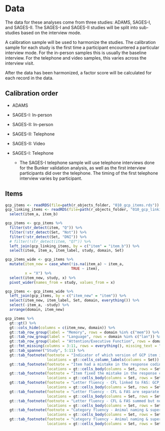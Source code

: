 

# Data

The data for these analyses come from three studies: ADAMS, SAGES-I, and SAGES-II.  The SAGES-I and SAGES-II studies will be split into sub-studies based on the interview mode. 

A calibration sample will be used to harmonize the studies. The calibration sample for each study is the first time a participant encountered a particular interview mode.  For the in-person samples this is usually the baseline interview. For the telephone and video samples, this varies across the interview visit. 

After the data has been harmonized, a factor score will be calculated for each record in the data.

## Calibration order

  - ADAMS
  
  - SAGES-I: In-person
  
  - SAGES-II: In-person
  
  - SAGES-II: Telephone
  
  - SAGES-II: Video
  
  - SAGES-I: Telephone
  
    +   The SAGES-I telephone sample will use telephone interviews done for the Bunker validation analysis, as well as the first  interview participants did over the telephone.  The timing of the first telephone interview varies by participant.


## Items


```r
gcp_items <- readRDS(file=path(r_objects_folder, "010_gcp_items.rds"))
gcp_linking_items <- readRDS(file=path(r_objects_folder, "010_gcp_linking_items.rds")) %>%
  select(item_a, item_b)

gcp_items <- gcp_items %>%
  filter(str_detect(item, "Q")) %>%
  filter(!str_detect(Set, "Not")) %>%
  filter(!str_detect(Set, "DNI")) %>%
  # filter(!str_detect(item, "Q7")) %>%
  left_join(gcp_linking_items, by = c("item" = "item_b")) %>%
  select(item, item_a, item_label, study, domain, Set)

gcp_items_wide <- gcp_items %>%
  mutate(item_new = case_when(!is.na(item_a) ~ item_a,
                              TRUE ~ item),
         x = "X") %>%
  select(item_new, study, x) %>%
  pivot_wider(names_from = study, values_from = x)

gcp_items <- gcp_items_wide %>%
  left_join(gcp_items, by = c("item_new" = "item")) %>%
  select(item_new, item_label, Set, domain, everything()) %>%
  select(-item_a, -study) %>%
  arrange(domain, item_new)

gcp_items %>%
  gt::gt() %>%
  gt::cols_hide(columns = c(item_new, domain)) %>%
  gt::tab_row_group(label = "Memory", rows = domain %in% c("mem")) %>%
  gt::tab_row_group(label = "Language", rows = domain %in% c("lan")) %>%
  gt::tab_row_group(label = "Attention/Executive Function", rows = domain %in% c("att", "ef")) %>%
  gt::fmt_missing(columns = 3:11, rows = everything(), missing_text = "") %>%
  gt::tab_spanner("Study", 5:11) %>%
  gt::tab_footnote(footnote = "Indicator of which version of GCP item is used in",
                   locations = gt::cells_column_labels(columns = Set)) %>%
  gt::tab_footnote(footnote = "Item had a mistake in the response coding: GCP_v1",
                   locations = gt::cells_body(columns = Set, rows = Set == "GCP-alt-1a")) %>%
  gt::tab_footnote(footnote = "Item fixed the mistake in the response coding: GCP_v2a, GCP_v2b, GCP_v2c",
                   locations = gt::cells_body(columns = Set, rows = Set == "GCP-alt-1b")) %>%
  gt::tab_footnote(footnote = "Letter fluency - CFL linked to FAS: GCP_v1",
                   locations = gt::cells_body(columns = Set, rows = Set == "GCP-alt-2a")) %>%
  gt::tab_footnote(footnote = "Letter fluency - CFL & FAS are separate items, F items linked: GCP_v2b",
                   locations = gt::cells_body(columns = Set, rows = Set == "GCP-alt-2b")) %>%
  gt::tab_footnote(footnote = "Letter fluency - CFL & FAS summed but not linked: GCP_v2c",
                   locations = gt::cells_body(columns = Set, rows = Set == "GCP-alt-2c")) %>%
  gt::tab_footnote(footnote = "Category fluency - Animal naming & supermarket naming are linked: GCP_v1",
                   locations = gt::cells_body(columns = Set, rows = Set == "GCP-alt-3a")) %>%
  gt::tab_footnote(footnote = "Category fluency - Animal naming & supermarket naming are not linked: GCP_v2c",
                   locations = gt::cells_body(columns = Set, rows = Set == "GCP-alt-3b"))

```
